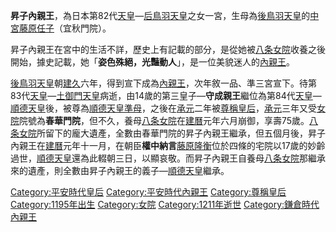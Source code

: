 {{Multiple issues|
{{Unreferenced|time=2016-08-19T03:19:15+00:00}}{{Disputed|time=2021-09-24T15:37:02+00:00}}
}}
'''昇子內親王'''，為日本第82代[[天皇|天皇]]—[[后鳥羽天皇|后鳥羽天皇]]之女一宮，生母為[[後鳥羽天皇|後鳥羽天皇]]的[[中宮|中宮]][[藤原任子|藤原任子]]（宜秋門院）。

昇子內親王在宮中的生活不詳，歷史上有記載的部分，是從她被[[暲子內親王|八条女院]]收養之後開始，據史記載，她「'''姿色殊絕，光豔動人'''」，是一位美貌迷人的[[內親王|內親王]]。

[[後鳥羽天皇|後鳥羽天皇]]朝[[建久|建久]]六年，得到宣下成為[[內親王|內親王]]，次年敘一品、準三宮宣下。待第83代[[天皇|天皇]]—[[土御門天皇|土御門天皇]]病逝，由14歲的第三皇子—'''守成親王'''繼位為第84代[[天皇|天皇]]—[[順德天皇|順德天皇]]後，被尊為[[順德天皇|順德天皇]][[準母|準母]]，之後在[[承元|承元]]二年被[[尊稱皇后|尊稱皇后]]，[[承元|承元]]三年又受[[女院|女院]]院號為'''春華門院'''，但不久，養母[[暲子內親王|八条女院]]在[[建曆|建曆]]元年六月崩御，享壽75歲。[[暲子內親王|八条女院]]所留下的龐大遺產，全數由春華門院的昇子內親王繼承，但五個月後，昇子內親王在[[建曆|建曆]]元年十一月，在朝臣'''權中納言'''[[藤原隆衡|藤原隆衡]]位於四條的宅院以17歲的妙齡過世，[[順德天皇|順德天皇]]還為此輟朝三日，以顯哀敬。而昇子內親王自養母[[暲子內親王|八条女院]]那繼承來的遺產，則全數由昇子內親王的義子—[[順德天皇|順德天皇]]繼承。

{{鎌倉時代皇后}}
[[Category:平安時代皇后|Category:平安時代皇后]]
[[Category:平安時代內親王|Category:平安時代內親王]]
[[Category:尊稱皇后|Category:尊稱皇后]]
[[Category:1195年出生|Category:1195年出生]]
[[Category:女院|Category:女院]]
[[Category:1211年逝世|Category:1211年逝世]]
[[Category:鎌倉時代內親王|Category:鎌倉時代內親王]]